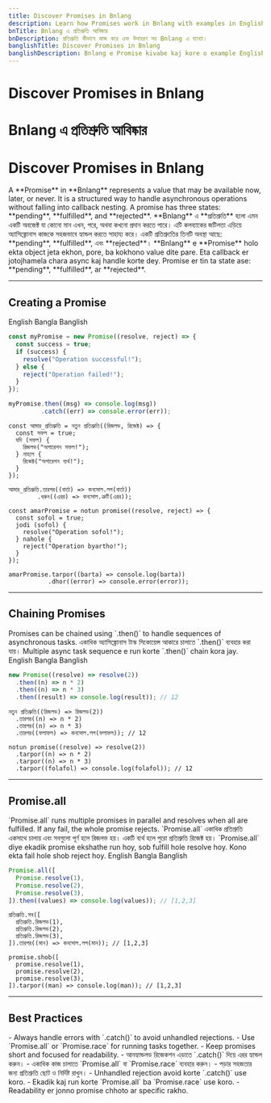 ```yaml
---
title: Discover Promises in Bnlang
description: Learn how Promises work in Bnlang with examples in English, Bangla, and Banglish.
bnTitle: Bnlang এ প্রতিশ্রুতি আবিষ্কার
bnDescription: প্রতিশ্রুতি কীভাবে কাজ করে এবং উদাহরণ সহ Bnlang এ ব্যাখ্যা।
banglishTitle: Discover Promises in Bnlang
banglishDescription: Bnlang e Promise kivabe kaj kore o example English, Bangla ar Banglish e.
---
```


# <I18nEnglish>Discover Promises in Bnlang</I18nEnglish>
# <I18nBangla>Bnlang এ প্রতিশ্রুতি আবিষ্কার</I18nBangla>
# <I18nBanglish>Discover Promises in Bnlang</I18nBanglish>

<I18nEnglish>
A **Promise** in **Bnlang** represents a value that may be available now, later, or never.  
It is a structured way to handle asynchronous operations without falling into callback nesting.  
A promise has three states: **pending**, **fulfilled**, and **rejected**.
</I18nEnglish>

<I18nBangla>
**Bnlang** এ **প্রতিশ্রুতি** হলো এমন একটি অবজেক্ট যা কোনো মান এখন, পরে, অথবা কখনো প্রদান করতে পারে।  
এটি কলব্যাকের জটিলতা এড়িয়ে অ্যাসিঙ্ক্রোনাস কাজকে সহজভাবে হ্যান্ডল করতে সাহায্য করে।  
একটি প্রতিশ্রুতিের তিনটি অবস্থা আছে: **pending**, **fulfilled**, এবং **rejected**।
</I18nBangla>

<I18nBanglish>
**Bnlang** e **Promise** holo ekta object jeta ekhon, pore, ba kokhono value dite pare.  
Eta callback er jotojhamela chara async kaj handle korte dey.  
Promise er tin ta state ase: **pending**, **fulfilled**, ar **rejected**.
</I18nBanglish>

---

## Creating a Promise

<Tabs defaultValue="english" className="w-full">
  <TabsList>
    <TabsTrigger value="english">English</TabsTrigger>
    <TabsTrigger value="bangla">Bangla</TabsTrigger>
    <TabsTrigger value="banglish">Banglish</TabsTrigger>
  </TabsList>

  <TabsContent value="english">

```js
const myPromise = new Promise((resolve, reject) => {
  const success = true;
  if (success) {
    resolve("Operation successful!");
  } else {
    reject("Operation failed!");
  }
});

myPromise.then((msg) => console.log(msg))
         .catch((err) => console.error(err));
```
  </TabsContent>

  <TabsContent value="bangla">

```bnl
const আমার_প্রতিশ্রুতি = নতুন প্রতিশ্রুতি((রিজলভ, রিজেক্ট) => {
  const সফল = true;
  যদি (সফল) {
    রিজলভ("অপারেশন সফল!");
  } নাহলে {
    রিজেক্ট("অপারেশন ব্যর্থ!");
  }
});

আমার_প্রতিশ্রুতি.তারপর((বার্তা) => কনসোল.লগ(বার্তা))
        .ধরুন((এরর) => কনসোল.ত্রুটি(এরর));
```
  </TabsContent>

  <TabsContent value="banglish">

```bnl
const amarPromise = notun promise((resolve, reject) => {
  const sofol = true;
  jodi (sofol) {
    resolve("Operation sofol!");
  } nahole {
    reject("Operation byartho!");
  }
});

amarPromise.tarpor((barta) => console.log(barta))
           .dhor((error) => console.error(error));
```
  </TabsContent>
</Tabs>

---

## Chaining Promises

<I18nEnglish>
Promises can be chained using `.then()` to handle sequences of asynchronous tasks.
</I18nEnglish>

<I18nBangla>
একাধিক অ্যাসিঙ্ক্রোনাস টাস্ক সিকোয়েন্স আকারে চালাতে `.then()` ব্যবহার করা যায়।
</I18nBangla>

<I18nBanglish>
Multiple async task sequence e run korte `.then()` chain kora jay.
</I18nBanglish>

<Tabs defaultValue="english" className="w-full">
  <TabsList>
    <TabsTrigger value="english">English</TabsTrigger>
    <TabsTrigger value="bangla">Bangla</TabsTrigger>
    <TabsTrigger value="banglish">Banglish</TabsTrigger>
  </TabsList>

  <TabsContent value="english">

```js
new Promise((resolve) => resolve(2))
  .then((n) => n * 2)
  .then((n) => n * 3)
  .then((result) => console.log(result)); // 12
```
  </TabsContent>

  <TabsContent value="bangla">

```bnl
নতুন প্রতিশ্রুতি((রিজলভ) => রিজলভ(2))
  .তারপর((n) => n * 2)
  .তারপর((n) => n * 3)
  .তারপর((ফলাফল) => কনসোল.লগ(ফলাফল)); // 12
```
  </TabsContent>

  <TabsContent value="banglish">

```bnl
notun promise((resolve) => resolve(2))
  .tarpor((n) => n * 2)
  .tarpor((n) => n * 3)
  .tarpor((folafol) => console.log(folafol)); // 12
```
  </TabsContent>
</Tabs>

---

## Promise.all

<I18nEnglish>
`Promise.all` runs multiple promises in parallel and resolves when all are fulfilled.  
If any fail, the whole promise rejects.
</I18nEnglish>

<I18nBangla>
`Promise.all` একাধিক প্রতিশ্রুতি একসাথে চালায় এবং সবগুলো পূর্ণ হলে রিজলভ হয়।  
একটি ব্যর্থ হলে পুরো প্রতিশ্রুতি রিজেক্ট হয়।
</I18nBangla>

<I18nBanglish>
`Promise.all` diye ekadik promise ekshathe run hoy, sob fulfill hole resolve hoy.  
Kono ekta fail hole shob reject hoy.
</I18nBanglish>

<Tabs defaultValue="english" className="w-full">
  <TabsList>
    <TabsTrigger value="english">English</TabsTrigger>
    <TabsTrigger value="bangla">Bangla</TabsTrigger>
    <TabsTrigger value="banglish">Banglish</TabsTrigger>
  </TabsList>

  <TabsContent value="english">

```js
Promise.all([
  Promise.resolve(1),
  Promise.resolve(2),
  Promise.resolve(3),
]).then((values) => console.log(values)); // [1,2,3]
```
  </TabsContent>

  <TabsContent value="bangla">

```bnl
প্রতিশ্রুতি.সব([
  প্রতিশ্রুতি.রিজলভ(1),
  প্রতিশ্রুতি.রিজলভ(2),
  প্রতিশ্রুতি.রিজলভ(3),
]).তারপর((মান) => কনসোল.লগ(মান)); // [1,2,3]
```
  </TabsContent>

  <TabsContent value="banglish">

```bnl
promise.shob([
  promise.resolve(1),
  promise.resolve(2),
  promise.resolve(3),
]).tarpor((man) => console.log(man)); // [1,2,3]
```
  </TabsContent>
</Tabs>

---

## Best Practices

<I18nEnglish>
- Always handle errors with `.catch()` to avoid unhandled rejections.  
- Use `Promise.all` or `Promise.race` for running tasks together.  
- Keep promises short and focused for readability.
</I18nEnglish>

<I18nBangla>
- আনহ্যান্ডলড রিজেকশন এড়াতে `.catch()` দিয়ে এরর হ্যান্ডল করুন।  
- একাধিক কাজ চালাতে `Promise.all` বা `Promise.race` ব্যবহার করুন।  
- পড়ার সহজতার জন্য প্রতিশ্রুতি ছোট ও নির্দিষ্ট রাখুন।
</I18nBangla>

<I18nBanglish>
- Unhandled rejection avoid korte `.catch()` use koro.  
- Ekadik kaj run korte `Promise.all` ba `Promise.race` use koro.  
- Readability er jonno promise chhoto ar specific rakho.
</I18nBanglish>
